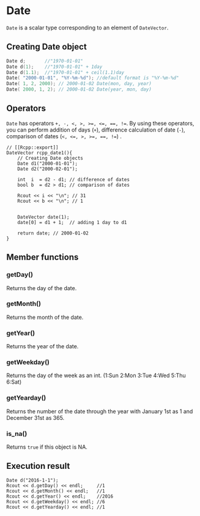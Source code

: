 # Date

`Date` is a scalar type corresponding to an element of `DateVector`.

## Creating Date object

```cpp
Date d;       //"1970-01-01"
Date d(1);    //"1970-01-01" + 1day
Date d(1.1);  //"1970-01-01" + ceil(1.1)day
Date( "2000-01-01", "%Y-%m-%d"); //default format is "%Y-%m-%d"
Date( 1, 2, 2000); // 2000-01-02 Date(mon, day, year)
Date( 2000, 1, 2); // 2000-01-02 Date(year, mon, day)
```
## Operators

`Date` has operators `+, -, <, >, >=, <=, ==, !=`. By using these operators, you can perform addition of days (`+`), difference calculation of date (`-`), comparison of dates (`<, <=, >, >=, ==, !=`) .
```
// [[Rcpp::export]]
DateVector rcpp_date1(){
    // Creating Date objects
    Date d1("2000-01-01");
    Date d2("2000-02-01");

    int  i  = d2 - d1; // difference of dates
    bool b  = d2 > d1; // comparison of dates

    Rcout << i << "\n"; // 31
    Rcout << b << "\n"; // 1


    DateVector date(1);
    date[0] = d1 + 1;  // adding 1 day to d1

    return date; // 2000-01-02
}
```



## Member functions


### getDay()

Returns the day of the date.

### getMonth()

Returns the month of the date.

### getYear()

Returns the year of the date.

### getWeekday()

Returns the day of the week as an int. (1:Sun 2:Mon 3:Tue 4:Wed 5:Thu 6:Sat)

### getYearday()

Returns the number of the date through the year with January 1st as 1 and December 31st as 365.

### is_na()

Returns `true` if this object is NA.

## Execution result

```
Date d("2016-1-1");
Rcout << d.getDay() << endl;     //1
Rcout << d.getMonth() << endl;   //1
Rcout << d.getYear() << endl;    //2016
Rcout << d.getWeekday() << endl; //6
Rcout << d.getYearday() << endl; //1
```
